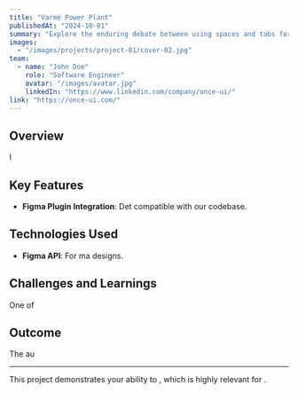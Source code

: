 ```yaml
---
title: "Varme Power Plant"
publishedAt: "2024-10-01"
summary: "Explore the enduring debate between using spaces and tabs for code indentation, and why this choice matters more than you might think."
images:
  - "/images/projects/project-01/cover-02.jpg"
team:
  - name: "John Doe"
    role: "Software Engineer"
    avatar: "/images/avatar.jpg"
    linkedIn: "https://www.linkedin.com/company/once-ui/"
link: "https://once-ui.com/"
---
```


## Overview

I

## Key Features

- **Figma Plugin Integration**: Det compatible with our codebase.

## Technologies Used

- **Figma API**: For ma designs.

## Challenges and Learnings

One of

## Outcome

The au

---

This project demonstrates your ability to , which is highly relevant for .